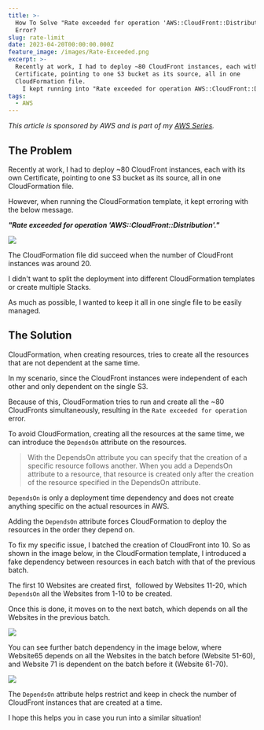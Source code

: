 ```yaml
---
title: >-
  How To Solve "Rate exceeded for operation 'AWS::CloudFront::Distribution'."
  Error?
slug: rate-limit
date: 2023-04-20T00:00:00.000Z
feature_image: /images/Rate-Exceeded.png
excerpt: >-
  Recently at work, I had to deploy ~80 CloudFront instances, each with its own
  Certificate, pointing to one S3 bucket as its source, all in one
  CloudFormation file.
    I kept running into "Rate exceeded for operation AWS::CloudFront::Distribution'.". Let's learn how to fix it.
tags:
  - AWS
---
```

_This article is sponsored by AWS and is part of my [AWS Series](/blog/tag/aws/)._

## The Problem

Recently at work, I had to deploy ~80 CloudFront instances, each with its own Certificate, pointing to one S3 bucket as its source, all in one CloudFormation file.

However, when running the CloudFormation template, it kept erroring with the below message.

_**"Rate exceeded for operation 'AWS::CloudFront::Distribution'."**_

![](/images/image-2.png)

The CloudFormation file did succeed when the number of CloudFront instances was around 20.

I didn't want to split the deployment into different CloudFormation templates or create multiple Stacks.

As much as possible, I wanted to keep it all in one single file to be easily managed.

## The Solution

CloudFormation, when creating resources, tries to create all the resources that are not dependent at the same time.

In my scenario, since the CloudFront instances were independent of each other and only dependent on the single S3.

Because of this, CloudFormation tries to run and create all the ~80 CloudFronts simultaneously, resulting in the `Rate exceeded for operation` error.

To avoid CloudFormation, creating all the resources at the same time, we can introduce the `DependsOn` attribute on the resources.

> With the DependsOn attribute you can specify that the creation of a specific resource follows another. When you add a DependsOn attribute to a resource, that resource is created only after the creation of the resource specified in the DependsOn attribute.

`DependsOn` is only a deployment time dependency and does not create anything specific on the actual resources in AWS.

Adding the `DependsOn` attribute forces CloudFormation to deploy the resources in the order they depend on.

To fix my specific issue, I batched the creation of CloudFront into 10. So as shown in the image below, in the CloudFormation template, I introduced a fake dependency between resources in each batch with that of the previous batch.

The first 10 Websites are created first,  followed by Websites 11-20, which `DependsOn` all the Websites from 1-10 to be created.

Once this is done, it moves on to the next batch, which depends on all the Websites in the previous batch.

![](/images/image-8.png)

You can see further batch dependency in the image below, where Website65 depends on all the Websites in the batch before (Website 51-60), and Website 71 is dependent on the batch before it (Website 61-70).

![](/images/image-6.png)

The `DependsOn` attribute helps restrict and keep in check the number of CloudFront instances that are created at a time.

I hope this helps you in case you run into a similar situation!
